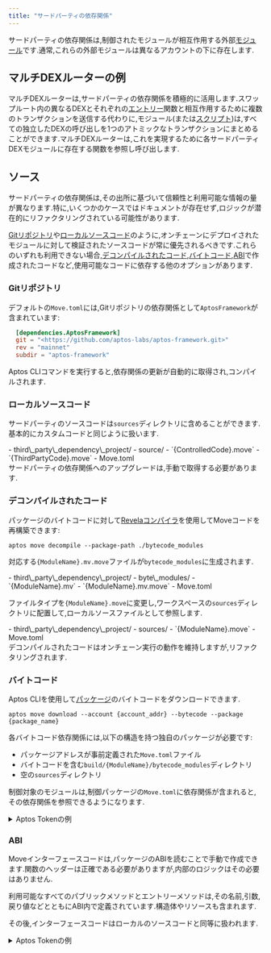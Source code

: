 ```yaml
---
title: "サードパーティの依存関係"
---
```


サードパーティの依存関係は,制御されたモジュールが相互作用する外部[モジュール](/ja/build/smart-contracts/book/modules-and-scripts)です.通常,これらの外部モジュールは異なるアカウントの下に存在します.


## マルチDEXルーターの例

マルチDEXルーターは,サードパーティの依存関係を積極的に活用します.スワップルート内の異なるDEXとそれぞれの[エントリー](/ja/build/smart-contracts/book/functions.mdx#entry-modifier)関数と相互作用するために複数のトランザクションを送信する代わりに,モジュール(または[スクリプト](/ja/build/smart-contracts/book/modules-and-scripts.mdx#scripts))は,すべての独立したDEXの呼び出しを1つのアトミックなトランザクションにまとめることができます.マルチDEXルーターは,これを実現するために各サードパーティDEXモジュールに存在する関数を参照し呼び出します.

## ソース

サードパーティの依存関係は,その出所に基づいて信頼性と利用可能な情報の量が異なります.特に,いくつかのケースではドキュメントが存在せず,ロジックが潜在的にリファクタリングされている可能性があります.

[Gitリポジトリ](#git-repository)や[ローカルソースコード](#local-source-code)のように,オンチェーンにデプロイされたモジュールに対して検証されたソースコードが常に優先されるべきです.これらのいずれも利用できない場合,[デコンパイルされたコード](#decompiled-code),[バイトコード](#bytecode),[ABI](#abi)で作成されたコードなど,使用可能なコードに依存する他のオプションがあります.

### Gitリポジトリ

デフォルトの`Move.toml`には,Gitリポジトリの依存関係として`AptosFramework`が含まれています:

```toml filename="Move.toml"
  [dependencies.AptosFramework]
  git = "<https://github.com/aptos-labs/aptos-framework.git>"
  rev = "mainnet"
  subdir = "aptos-framework"
```

Aptos CLIコマンドを実行すると,依存関係の更新が自動的に取得され,コンパイルされます.

### ローカルソースコード

サードパーティのソースコードは`sources`ディレクトリに含めることができます.基本的にカスタムコードと同じように扱います.

<FileTree>
  - third\_party\_dependency\_project/
    - source/
      - `{ControlledCode}.move`
      - `{ThirdPartyCode}.move`
    - Move.toml
</FileTree>

<Aside type="caution" emoji="⚠️">
  サードパーティの依存関係へのアップグレードは,手動で取得する必要があります.
</Aside>

### デコンパイルされたコード

パッケージのバイトコードに対して[Revelaコンパイラ](https://aptoslabs.medium.com/move-revealed-the-revela-decompiler-b206eaf48b45#27ad)を使用してMoveコードを再構築できます:

```shellscript filename="Terminal"
aptos move decompile --package-path ./bytecode_modules
```

対応する`{ModuleName}.mv.move`ファイルが`bytecode_modules`に生成されます.

<FileTree>
  - third\_party\_dependency\_project/
    - byte\_modules/
      - `{ModuleName}.mv`
      - `{ModuleName}.mv.move`
    - Move.toml
</FileTree>

ファイルタイプを`{ModuleName}.move`に変更し,ワークスペースの`sources`ディレクトリに配置して,ローカルソースファイルとして参照します.

<FileTree>
  - third\_party\_dependency\_project/
    - sources/
      - `{ModuleName}.move`
    - Move.toml
</FileTree>

<Aside type="note" emoji="ℹ️">
  デコンパイルされたコードはオンチェーン実行の動作を維持しますが,リファクタリングされます.
</Aside>

### バイトコード

Aptos CLIを使用して[パッケージ](/ja/build/smart-contracts/book/packages)のバイトコードをダウンロードできます.

```shellscript filename="Terminal"
aptos move download --account {account_addr} --bytecode --package {package_name}
```

各バイトコード依存関係には,以下の構造を持つ独自のパッケージが必要です:

- パッケージアドレスが事前定義された`Move.toml`ファイル
- バイトコードを含む`build/{ModuleName}/bytecode_modules`ディレクトリ
- 空の`sources`ディレクトリ

制御対象のモジュールは,制御パッケージの`Move.toml`に依存関係が含まれると,その依存関係を参照できるようになります.

<details>
  <summary>Aptos Tokenの例</summary>

  制御された`invoking_code.move`モジュールは,外部の`aptos_token`モジュールと相互作用します:

  ```move filename="invoking_code.move"
  module invoker::invoking_code {
      use aptos_token_objects_addr::aptos_token;

      public entry fun wrapper_add_property(): u64 {
          aptos_token::add_property(...);
      }
  }
  ```

  以下のコマンドは,必要な[AptosTokenObjectsパッケージ](https://explorer.aptoslabs.com/account/0x4/modules/code/aptos_token/mint?network=mainnet)のバイトコードをメインネットから取得します.

  ```shellscript filename="Terminal"
  aptos move download --account 0x4 \
  --bytecode --package AptosTokenObjects \
  --output-dir ./aptos_token_bytecode_output/
  ```

  <FileTree>
    - invoking\_code/
      - aptos\_token\_bytecode\_output/
        - byte\_modules/
          - aptos\_token.mv
      - sources/
        - invoking\_code.move
      - Move.toml
  </FileTree>

  `aptos_token`の依存関係パッケージの構造と内容は以下の通りです:

  <FileTree>
    - aptos\_token\_objects\_addr/
      - build/
        - aptos\_token/
          - bytecode\_modules/
            - aptos\_token.mv
      - sources/
        - ...
      - Move.toml
    - invoking\_code/
      - aptos\_token\_bytecode\_output/
        - byte\_modules/
          - aptos\_token.mv
          - aptos\_token.mv.move
          - ...
      - sources/
        - invoking\_code.move
      - Move.toml
  </FileTree>

  ```toml filename="aptos_token_objects_addr/Move.toml"
  [package]
  name = "aptos_token"
  version = "0.0.0"
  [addresses]
  aptos_token_module_addr = "0x4"
  ```

  制御された`invoking_code.move`モジュールの依存関係リストには,コンパイルを可能にするバイトコードパッケージへのローカル参照が含まれます.

  ```toml filename="invoking_code/Move.toml"
  [package]
  name = "invoking_code"
  [addresses]
  invoker = "_"
  [dependencies]
  aptos_token = { local = "../aptos_token_objects_addr" }
  ```
</details>

### ABI

Moveインターフェースコードは,パッケージのABIを読むことで手動で作成できます.関数のヘッダーは正確である必要がありますが,内部のロジックはその必要はありません.

<Aside type="note" emoji="ℹ️">
  利用可能なすべてのパブリックメソッドとエントリーメソッドは,その名前,引数,戻り値などとともにABI内で定義されています.構造体やリソースも含まれます.
</Aside>

その後,インターフェースコードはローカルのソースコードと同等に扱われます.

<details>
  <summary>Aptos Tokenの例</summary>

  以下は[Aptos Explorer](https://explorer.aptoslabs.com/account/0x0000000000000000000000000000000000000000000000000000000000000004/modules/code/aptos_token?network=mainnet#:~:text=1114-,ABI,-%7B)から取得した`AptosTokenObjects` ABIの一部です:

  ```json
  {
  "address": "0x4",
  "name": "aptos_token",
  "friends": [],
  "exposed_functions": [
      {
      "name": "add_property",
      "visibility": "public",
      "is_entry": true,
      "is_view": false,
      "generic_type_params": [
          {
          "constraints": [
              "key"
          ]
          }
      ],
      "params": [
          "&signer",
          "0x1::object::Object<T0>",
          "0x1::string::String",
          "0x1::string::String",
          "vector<u8>"
      ],
      "return": []
      },
      ...
  ]
  }
  ```

  インターフェースのMoveファイルは手動で記述でき,ソースファイルとして扱うことができます.以下のような形になります:

  ```move
  module 0x4::aptos_token {
      // ...
      public entry fun add_property<T: key>(
          creator: &signer,
          token: Object<T>,
          key: String,
          type: String,
          value: vector<u8>,
      ) acquires AptosCollection, AptosToken {
          abort 0
      }
  }
  ```

  <FileTree>
    - third\_party\_dependency\_project/
      - source/
        - `{ControlledCode}.move`
        - aptos\_token.move
      - Move.toml
  </FileTree>
</details>

